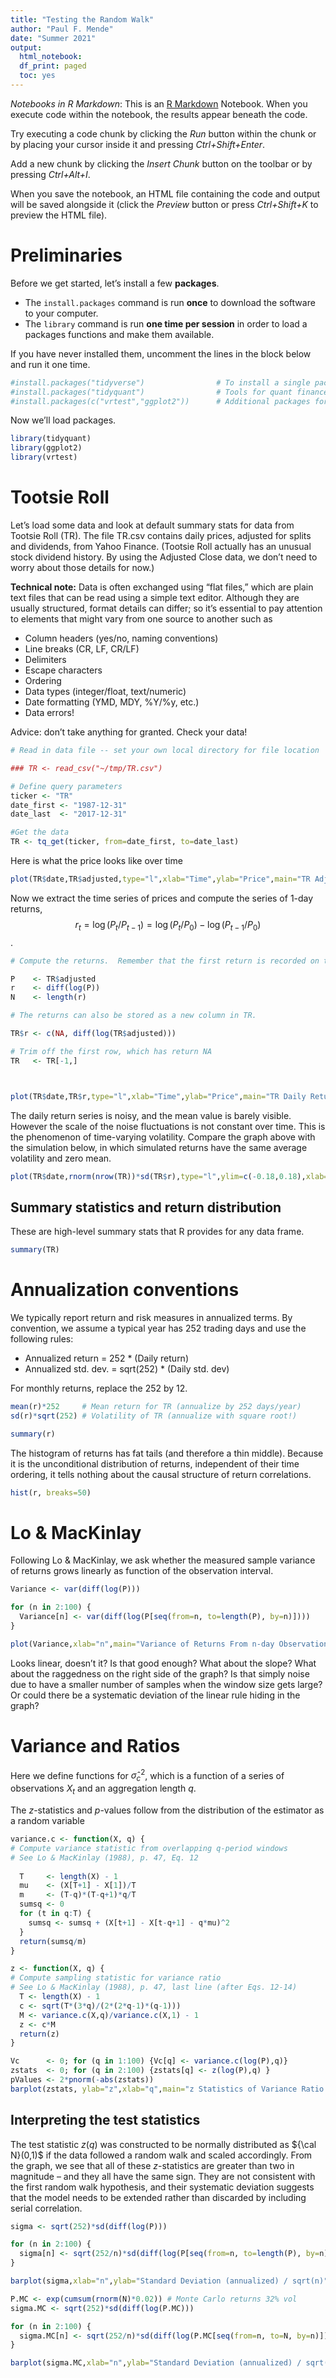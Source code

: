 ```yaml
---
title: "Testing the Random Walk"
author: "Paul F. Mende"
date: "Summer 2021"
output: 
  html_notebook:
  df_print: paged
  toc: yes
---
```


*Notebooks in R Markdown*:
This is an [R Markdown](http://rmarkdown.rstudio.com) Notebook. When you execute code within the notebook, the results appear beneath the code. 

Try executing a code chunk by clicking the *Run* button within the chunk or by placing your cursor inside it and pressing *Ctrl+Shift+Enter*. 


Add a new chunk by clicking the *Insert Chunk* button on the toolbar or by pressing *Ctrl+Alt+I*.

When you save the notebook, an HTML file containing the code and output will be saved alongside it (click the *Preview* button or press *Ctrl+Shift+K* to preview the HTML file).

# Preliminaries

Before we get started, let's install a few **packages**.

- The `install.packages` command is run **once** to download the software to your computer.
- The `library` command is run **one time per session** in order to load a packages functions and make them available.

If you have never installed them, uncomment the lines in the block below and run it one time.

```r
#install.packages("tidyverse")                # To install a single package
#install.packages("tidyquant")                # Tools for quant finance
#install.packages(c("vrtest","ggplot2"))      # Additional packages for Variance Ratios and for plotting
```

Now we'll load packages.

```r
library(tidyquant)
library(ggplot2)
library(vrtest)
```

# Tootsie Roll

Let's load some data and look at default summary stats for data from Tootsie Roll (TR).  The file TR.csv contains daily prices, adjusted for splits and dividends, from Yahoo Finance.  (Tootsie Roll actually has an unusual stock dividend history.  By using the Adjusted Close data, we don't need to worry about those details for now.)

**Technical note:** Data is often exchanged using "flat files," which are plain text files that can be read using a simple text editor.  Although they are usually structured, format details can differ; so it's essential to pay attention to elements that might vary from one source to another such as

- Column headers (yes/no, naming conventions)
- Line breaks (CR, LF, CR/LF)
- Delimiters
- Escape characters
- Ordering
- Data types (integer/float, text/numeric)
- Date formatting (YMD, MDY, %Y/%y, etc.)
- Data errors!

Advice: don't take anything for granted.  Check your data!

```r
# Read in data file -- set your own local directory for file location

### TR <- read_csv("~/tmp/TR.csv")

```


```r


# Define query parameters
ticker <- "TR"
date_first <- "1987-12-31"
date_last  <- "2017-12-31"

#Get the data
TR <- tq_get(ticker, from=date_first, to=date_last)

```


Here is what the price looks like over time

```r
plot(TR$date,TR$adjusted,type="l",xlab="Time",ylab="Price",main="TR Adjusted Price 1988-2017");grid()
```


Now we extract the time series of prices and compute the series of 1-day returns, 
$$r_t = \log(P_t/P_{t-1}) = \log(P_t/P_0) - \log(P_{t-1}/P_0)$$ .

```r

# Compute the returns.  Remember that the first return is recorded on the second trade date. That's why we retrieve prices before the first trade date of interest.

P    <- TR$adjusted
r    <- diff(log(P))
N    <- length(r)

# The returns can also be stored as a new column in TR.  

TR$r <- c(NA, diff(log(TR$adjusted)))

# Trim off the first row, which has return NA
TR   <- TR[-1,]



plot(TR$date,TR$r,type="l",xlab="Time",ylab="Price",main="TR Daily Returns 1988-2017");grid()
```

The daily return series is noisy, and the mean value is barely visible.  However the scale of the noise fluctuations is not constant over time.  This is the phenomenon of time-varying volatility.  Compare the graph above with the simulation below, in which simulated returns have the same average volatility and zero mean.

```r
plot(TR$date,rnorm(nrow(TR))*sd(TR$r),type="l",ylim=c(-0.18,0.18),xlab="Time",ylab="Price",main="White Noise Process with TR Volatility");grid()
```

## Summary statistics and return distribution

These are high-level summary stats that R provides for any data frame.

```r
summary(TR)
```


# Annualization conventions

We typically report return and risk measures in annualized terms.  By convention, we assume a typical year has 252 trading days and use the following rules:

- Annualized return = 252 * (Daily return)
- Annualized std. dev. = sqrt(252) * (Daily std. dev)

For monthly returns, replace the 252 by 12.


```r
 
mean(r)*252     # Mean return for TR (annualize by 252 days/year)
sd(r)*sqrt(252) # Volatility of TR (annualize with square root!)

summary(r)
```

The histogram of returns has fat tails (and therefore a thin middle).  Because it is the unconditional distribution of returns, independent of their time ordering, it tells nothing about the causal structure of return correlations.


```r
hist(r, breaks=50)
```

# Lo & MacKinlay

Following Lo & MacKinlay, we ask whether the measured sample variance of returns grows linearly as function of the observation interval.


```r
Variance <- var(diff(log(P))) 

for (n in 2:100) {
  Variance[n] <- var(diff(log(P[seq(from=n, to=length(P), by=n)])))
}

plot(Variance,xlab="n",main="Variance of Returns From n-day Observations");grid()

```

Looks linear, doesn't it?  Is that good enough?  What about the slope?  What about the raggedness on the right side of the graph?  Is that simply noise due to have a smaller number of samples when the window size gets large?  Or could there be a systematic deviation of the linear rule hiding in the graph?

# Variance and Ratios

Here we define functions for $\widehat \sigma^2_c$, which is a function of a series of observations $X_t$ and an aggregation length $q$.

The $z$-statistics and $p$-values follow from the distribution of the estimator as a random variable

```r
variance.c <- function(X, q) {
# Compute variance statistic from overlapping q-period windows
# See Lo & MacKinlay (1988), p. 47, Eq. 12 
  
  T     <- length(X) - 1  
  mu    <- (X[T+1] - X[1])/T  
  m     <- (T-q)*(T-q+1)*q/T
  sumsq <- 0  
  for (t in q:T) { 
    sumsq <- sumsq + (X[t+1] - X[t-q+1] - q*mu)^2 
  }  
  return(sumsq/m)
}

z <- function(X, q) {
# Compute sampling statistic for variance ratio
# See Lo & MacKinlay (1988), p. 47, last line (after Eqs. 12-14)  
  T <- length(X) - 1  
  c <- sqrt(T*(3*q)/(2*(2*q-1)*(q-1)))  
  M <- variance.c(X,q)/variance.c(X,1) - 1  
  z <- c*M
  return(z)
}

Vc      <- 0; for (q in 1:100) {Vc[q] <- variance.c(log(P),q)}
zstats  <- 0; for (q in 2:100) {zstats[q] <- z(log(P),q) }
pValues <- 2*pnorm(-abs(zstats))
barplot(zstats, ylab="z",xlab="q",main="z Statistics of Variance Ratio Test")

```

## Interpreting the test statistics

The test statistic $z(q)$ was constructed to be normally distributed as ${\cal N}(0,1)$ if the data followed a random walk and scaled accordingly.  From the graph, we see that all of these $z$-statistics are greater than two in magnitude -- and they all have the same sign.  They are not consistent with the first random walk hypothesis, and their systematic deviation suggests that the model needs to be extended rather than discarded by including serial correlation.



```r
sigma <- sqrt(252)*sd(diff(log(P))) 

for (n in 2:100) {
  sigma[n] <- sqrt(252/n)*sd(diff(log(P[seq(from=n, to=length(P), by=n)])))
}

barplot(sigma,xlab="n",ylab="Standard Deviation (annualized) / sqrt(n)",main="Volatility Scaling of Returns From n-day Observations (TR)");grid()

```

```r
P.MC <- exp(cumsum(rnorm(N)*0.02)) # Monte Carlo returns 32% vol
sigma.MC <- sqrt(252)*sd(diff(log(P.MC))) 

for (n in 2:100) {
  sigma.MC[n] <- sqrt(252/n)*sd(diff(log(P.MC[seq(from=n, to=N, by=n)])))
}

barplot(sigma.MC,xlab="n",ylab="Standard Deviation (annualized) / sqrt(n)",main="Volatility Scaling of Returns From n-day Observations (Sim)");grid()

```


